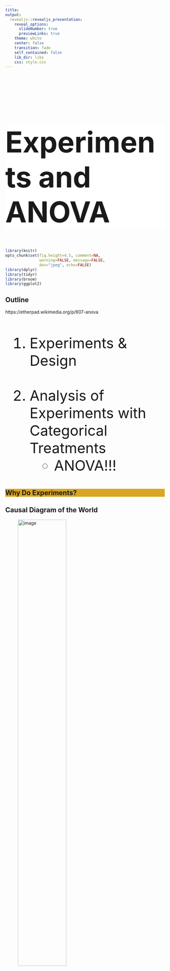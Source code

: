 ```yaml
---
title:
output:
  revealjs::revealjs_presentation:
    reveal_options:
      slideNumber: true
      previewLinks: true
    theme: white
    center: false
    transition: fade
    self_contained: false
    lib_dir: libs
    css: style.css
---
```


## {data-background="images/19/urchin_diet_expt.jpg"}
<br>
<!-- review this slide for continuity and some missing conclusion slides -->
<h1 style="background-color:white; font-size:68pt">Experiments and ANOVA</h1>

```r
library(knitr)
opts_chunk$set(fig.height=4.5, comment=NA, 
               warning=FALSE, message=FALSE, 
               dev="jpeg", echo=FALSE)
library(dplyr)
library(tidyr)
library(broom)
library(ggplot2)

```

## Outline
https://etherpad.wikimedia.org/p/607-anova
<br><br>
<div style="font-size:34pt; text-align:left">
1. Experiments & Design  
\
2. Analysis of Experiments with Categorical Treatments  
      - ANOVA!!!
</div>

##  {data-background="images/19/fires.jpg"}
<h2 style="background-color:goldenrod">Why Do Experiments?</h2>

## Causal Diagram of the World

![image](./images/19/causal_expt_Slide1.png){width="60%"}

In an experiment, we want to isolate effects between pairs of variables.



## Manipulation to Determine Causal Relationship

![image](./images/19/causal_expt_Slide2.png){width="60%"}



## Manipulation to Determine Causal Relationship

![image](./images/19/causal_expt_Slide3.png){width="60%"}

Experimental manipulation (done right) severs the link between a
driver and its causes. We can now test the causal effect of changing
one this driver on a response variable.



## Other Sources of Variation are “Noise”

![image](./images/19/causal_expt_Slide3.png){width="60%"}

Properly designed experiments will have a distribution of other
variables effecting our response variable. We want to reduce BIAS due to
biological processes


          
## How can experimental replicates go awry?
<div style="font-size:32pt">
> * Conditions in replicates are not **representative**  
\
> * Replicates do not have **equal chance** of all types of environmental variability  
\
> * Replicates are not is not **independent**  
</div>


          
## How would you place replicates across this "field"?
```r
set.seed(30)
popMax<-100
popData<-data.frame(x=runif(popMax,1,popMax), 
                    y=runif(popMax,1,popMax), 
                    colorSize1 = runif(popMax,.01,popMax/10),
                    colorSize2 = runif(popMax,.01,popMax/10))


extraNoise<-runif(popMax, 0,popMax/10)
spatialPlot<-qplot(x, colorSize1*10+extraNoise, size=colorSize1, colour=colorSize2, data=popData) + 
  theme_void() +xlab("")+ylab("") +
  scale_color_gradientn(guide=FALSE, colours = c("grey", rainbow(15), "black")) + 
  scale_size_continuous(guide=FALSE, range=c(1,10))

spatialPlot
```



## Stratified or Random Treatment Assignment

- How is your population defined?  


- What is the scale of your inference?  


- What might influence the inclusion of a environmental variability?  


- How important are external factors you know about?  


- How important are external factors you cannot assess?  


## Other Sources of Variation are now "Noise"

![image](./images/19/causal_expt_Slide4.png){width="60%"}

<span class="fragment">AND - this term also includes observer error. We must minimize OBSERVER
BIAS as well.</span>\


## Removing Bias and Confounding Effects

![image](./images/19/sources_of_error.jpg){width="50%"}

(Hurlbert 1984)

## Ensuring that our Signal Comes from our Manipulation
<br>
**<font color="red">CONTROL</font>**

-   A treatment against which others are compared

-   Separate out causal v. experimental effects

-   Techniques to remove spurious effects of time, space,
    gradients, etc.


## Ensuring our Signal is Real
<br>
**<font color="red">REPLICATION</font>**

-   How many points to fit a probability distribution?

-   Ensure that your effect is not a fluke10

-   $  frac{p^{3/2}}{n}$ should approach 0 for Likelihood 
      - <span style="font-size:12pt">Portnoy 1988 Annals of Statistics</span>

-   i.e.,$  sim$ 5-10 samples per paramter (1 treatment = 1 parameter, but
    this is total \# of samples)

## Outline
https://etherpad.wikimedia.org/p/607-anova
<br><br>
<div style="font-size:34pt; text-align:left">
1. Experiments & Design  
\
2. Analysis of Experiments with Categorical Treatments  
      - ANOVA!!!
</div>

##
<h1 style="font-size:64pt">Analysis of Models with Categorical Predictors</h1>


## What are our "treatments?"

![image](./images/19/causal_expt_Slide4.png){width="60%"}

Treatments can be continuous - or grouped into discrete categories


## Why categories for treatments?

> -   When we think of experiments, we think of manipulating categories    
\ 
> -   Control, Treatment 1, Treatment 2  
\
> -   Models with *categorical predictors* still reflect an underlying data and error generating processes  
\
> -   In many ways, it’s like having many processes generating data, with each present or absent  
\
> -   Big advantage: don't make assumptions of linearity about relationships between treatments


## Categorical Predictors Ubiquitous

-   Treatments in an Experiment  
\
-   Spatial groups - plots, Sites, States, etc.  
\
-   Individual sampling units  
\
-   Temporal groups - years, seasons, months  

##
<br><br><br>
<h1 style="text-align:left">Modeling categorical predictors in experiments</h1>

## Categorical Predictors: Gene Expression and Mental Disorders

![image](./images/19/neuron_label.jpeg){width="30.00000%"}
![image](./images/19/myelin.jpeg){width="40.00000%"}\
```r
brainGene <- read.csv("./data/19/15q06DisordersAndGeneExpression.csv") %>%
  mutate(group = forcats::fct_relevel(group, c("control", "schizo", "bipolar")))
```

## The data
```r
ggplot(brainGene, aes(x=group, y=PLP1.expression, fill = group)) +
  geom_boxplot() +
  scale_fill_discrete(guide=FALSE)+
  theme_bw(base_size=17)
```


## The Steps of Statistical Modeling
1. What is your question?
2. What model of the world matches your question?
3. Build a test
4. Evaluate test assumptions
5. Evaluate test results
6. Visualize

## Traditional Way to Think About Categories
```r
ggplot(brainGene, aes(x=group, y=PLP1.expression, color = group)) +
#  geom_boxplot() +
  stat_summary() +
  scale_color_discrete(guide=FALSE) +
  theme_bw(base_size=17)
```

What is the variance between groups v. within groups?


## But What is the Underlying Model  ?

```r

bgsub1 <- subset(brainGene, brainGene$group != "schizo")
bgPoints <- ggplot(bgsub1, aes(x=group, y=PLP1.expression)) +
                 geom_point(size=1.5) +
  theme_bw(base_size=24)
                   
bgPoints
```



## But What is the Underlying Model  ?

```r
bgPoints + stat_smooth(method="lm", mapping=aes(group=1), color="red", lwd=2)

```

<span class="fragment">Underlying linear model with control = intercept, dummy variable for bipolar<span>

## But What is the Underlying Model  ?

```r
bgPoints + stat_smooth(method="lm", mapping = aes(group=1), color="red", lwd=2) +
scale_x_discrete(labels=c("0", "1"))

```

Underlying linear model with control = intercept, dummy variable for bipolar




## But What is the Underlying Model  ?

```r
bgsub2 <- subset(brainGene, brainGene$group != "bipolar")
bgPoints2 <- ggplot(bgsub2, aes(x=group, y=PLP1.expression)) +
  geom_point(size=1.5) +
  theme_bw() + 
  stat_smooth(method="lm", mapping = aes(group=1), color="red", lwd=2)+
  theme_bw(base_size=24)

bgPoints2
```

Underlying linear model with control = intercept, dummy variable for schizo


## Different Ways to Write a Categorical Model
<br><br>
$$1) y_{ij} = \bar{y} + (\bar{y}_{i} - \bar{y}) + ({y}_{ij} - \bar{y}_{i})$$
\
$$2) y_{ij} = \mu + \alpha_{i} + \epsilon_{ij}, \qquad \epsilon_{ij} \sim N(0, \sigma^{2} )$$
\
$$3) y_{j} = \beta_{0} + \sum \beta_{i}x_{i} + \epsilon_{j}, \qquad x_{i} = 0,1$$  



## Partioning Model

$$  large y_{ij} = \bar{y} + (\bar{y}_{i} - \bar{y}) + ({y}_{ij} - \bar{y}_{i})$$
\
<div style="text-align:left">
<li> Shows partitioning of variation  
\
<li> Consider it an intercept, deviations from intercept by treatment, and residuals
</div>

## Means Model
$$  large y_{ij} = \mu + \alpha_{i} + \epsilon_{ij}, \qquad \epsilon_{ij} \sim N(0, \sigma^{2} )$$
\
<div style="text-align:left">
<li> Different mean for each group  
\
<li> Focus is on specificity of a categorical predictor
</div>

## Linear Dummy Variable Model
$$  large y_{ij} = \beta_{0} + \sum \beta_{i}x_{i} + \epsilon_{ij}, \qquad x_{i} = 0,1$$  
$$  epsilon_{ij} \sim N(0, \sigma^{2})$$
\ 

- $x_{i}$ inidicates presence/abscence (1/0) of a category\
\
- Note similarities to a linear regression  
\
- Often one category set to $  beta_{0}$ for ease of fitting, and other $  beta$s are different from it



## The Steps of Statistical Modeling
1. What is your question?
2. What model of the world matches your question?
3. Build a test
4. Evaluate test assumptions
5. Evaluate test results
6. Visualize



## You have Fit a Valid Model. Now...

1.  Does your model explain variation in the data?

2.  Are your coefficients different from 0?

3.  How much variation is retained by the model?

4.  How confident can you be in model predictions?


## Testing the Model

Ho = The model predicts no variation in the data.  
\
\
\
Ha = The model predicts variation in the data.


## Introducing ANOVA: Comparing Variation
<br><br>
<center>Central Question: **Is the variation in the data explained by the data generating process greater than that explained by the error generating process?**</center>
<br>
<div class="fragment">Test: Is a ratio of variability from data generating process v. error generating process large?</div>
<br>
<div class="fragment">Ratio of two normal distributions = F Distribution</div>

## Hypothesis Testing with a Categorical Model: ANOVA

$$H_{0} = \mu_{1} = \mu{2} = \mu{3} = ...$$

OR

$$  beta_{0} = \mu, \qquad \beta_{i} = 0$$


## Linking your Model to Your Question
<div style="text-align:left">
Data Generating Process:$$  beta_{0} + \sum \beta_{i}x_{i}$$
<br><br>VERSUS<br><br>
Error Generating Process $$  epsilon_i \sim N(0,\sigma)$$ 

<div class="fragment">If groups are a meaningful explanatory variable, what does that imply about variability in th data?</div>
</div>

## Variability due to DGP versus EGP
```r
brainGene$subj <- 1:nrow(brainGene)
jls <- brainGene %>%
  group_by(group) %>%
  summarise(mean_expression = mean(PLP1.expression)) %>%
  ungroup()

data_plot <- ggplot(data=brainGene, mapping=aes(x=group, y=PLP1.expression, color=group)) +
  geom_point(mapping=aes(group=subj), position=position_dodge(width=0.5)) +
  theme_bw(base_size=14)

data_plot
```

## Variability due to DGP versus EGP
```r
model_plot <- data_plot +
    geom_boxplot(data=jls, mapping=aes(x=group, y=mean_expression))

model_plot
```

## Variability due to DGP versus EGP
```r
brainGene <- brainGene %>%
  group_by(group) %>%
  mutate(mean_expression = mean(PLP1.expression)) %>%
  ungroup()

model_plot + 
  geom_linerange(data = brainGene, mapping=aes(x=group, ymin = mean_expression, ymax = PLP1.expression, group=subj), position=position_dodge(width=0.5))
```



## F-Test to Compare
<br><br>
$SS_{Total} = SS_{Between} + SS_{Within}$ \
\
<span class="fragment">(Regression: $SS_{Total} = SS_{Model} + SS_{Error}$ )</span>


## F-Test to Compare

$SS_{Between} = \sum_{i}\sum_{j}(\bar{Y_{i}} - \bar{Y})^{2}$, df=k-1 \
\
$SS_{Within} = \sum_{i}\sum_{j}(Y_{ij} - \bar{Y_{i}})^2$, df=n-k \
\

To compare them, we need to correct for different DF. This is the Mean Square.\
\
MS = SS/DF, e.g, $MS_{W} = \frac{SS_{W}}{n-k}$ \


## F-Test to Compare

$F = \frac{MS_{B}}{MS_{W}}$ with DF=k-1,n-k\

\

(note similarities to $SS_{R}$ and $SS_{E}$ notation of regression)


## ANOVA

```r
brain_lm <- lm(PLP1.expression ~ group, data=brainGene)
knitr::kable(anova(lm(PLP1.expression ~ group, data=brainGene)))
```

<span class="fragment"> Is using ANOVA valid?</span>


## Assumptions of Linear Models with Categorical Variables

-   Independence of data points

-   Normality within groups (of residuals)

-   No relationship between fitted and residual values

-   Homoscedasticity (homogeneity of variance) of groups

## Fitted v. Residuals
```r
plot(brain_lm, which=1)
```

## Residuals!
```r
plot(brain_lm, which=2)
```

## Leverage
```r
plot(brain_lm, which=5)
```



## Levene’s Test of Homogeneity of Variance

```r
library(car)
knitr::kable(leveneTest(PLP1.expression ~ group, data=brainGene))
```

Levene’s test robust to departures from normality


## What do I do if I Violate Assumptions?

-   Nonparametric Kruskal-Wallace (uses ranks)

-   log(x+1) or otherwise transform

-   GLM with ANODEV (two weeks!)

## Kruskal Wallace Test

```r
kruskal.test(PLP1.expression ~ group, data=brainGene)
```


